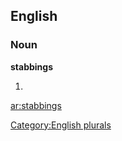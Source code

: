 
==English==

===Noun===
'''stabbings'''

# {{plural of|[[stabbing]]}}

[[Category:English plurals]]

[[ar:stabbings]]